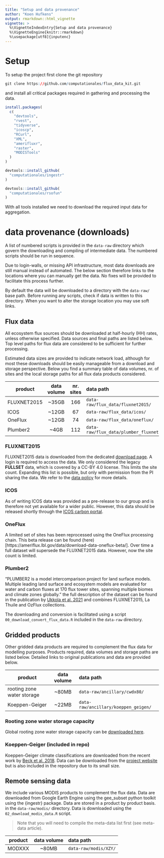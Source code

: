 ```yaml
---
title: "Setup and data provenance"
author: "Koen Hufkens"
output: rmarkdown::html_vignette
vignette: >
  %\VignetteIndexEntry{Setup and data provenance}
  %\VignetteEngine{knitr::rmarkdown}
  %\usepackage[utf8]{inputenc}
---
```


# Setup

To setup the project first clone the git repository

```r
git clone https://github.com/computationales/flux_data_kit.git
```

and install all critical packages required in gathering and processing the data.

```r
install.packages(
  c(
    "devtools",
    "rvest",
    "tidyverse",
    "icoscp",
    "RCurl",
    "XML",
    "amerifluxr",
    "raster",
    "MODISTools"
  )
)

devtools::install_github(
  "computationales/ingestr"
)

devtools::install_github(
  "computationales/rsofun"
)
```

With all tools installed we need to download the required input data for
aggregation.

# data provenance (downloads)

A list of numbered scripts is provided in the `data-raw` directory which govern
the downloading and compiling of intermediate data. The numbered scripts should
be run in sequence.

Due to login-walls, or missing API infrastructure, most data downloads are still
manual instead of automated. The below section therefore links to the locations
where you can manually get the data. No fixes will be provided to facilitate this
process further.

By default the data will be downloaded to a directory with the `data-raw/`
base path. Before running any scripts, check if data is written to this directory.
When you want to alter the storage location you may use soft links.

## Flux data

All ecosystem flux sources should be downloaded at half-hourly (HH) rates, unless
otherwise specified. Data sources and final paths are listed below. Top level
paths for flux data are considered to be sufficient for further processing.

Estimated data sizes are provided to indicate network load, although for most
these downloads should be easily manageable from a download and storage perspective.
Below you find a summary table of data volumes, nr. of sites and the local storage
paths for all flux data products considered.

| product   |      data volume      |  nr. sites |  data path |
|----------|:-------------:|:------:|:------|
| FLUXNET2015 |  ~35GB | 166 | `data-raw/flux_data/fluxnet2015/`
| ICOS | ~12GB   |  67  | `data-raw/flux_data/icos/`
| OneFlux | ~12GB | 74 | `data-raw/flux_data/oneflux/`
| Plumber2 | ~4GB | 112 | `data-raw/flux_data/plumber_fluxnet/`

### FLUXNET2015

FLUXNET2015 data is downloaded from the dedicated 
[download page](https://fluxnet.org/data/fluxnet2015-dataset/). A login is 
required to access the data. We only considered the legacy **FULLSET** data, 
which is covered by a CC-BY 4.0 license. This limits the site count. Expanding 
this list is possible, but only with permission from the PI sharing the data. 
We refer to the [data policy](https://fluxnet.org/data/data-policy/) for more
details.

### ICOS

As of writing ICOS data was provided as a pre-release to our group and is therefore not
yet available for a wider public. However, this data should be released shortly through
the [ICOS carbon portal](https://www.icos-cp.eu/data-services/about-data-portal).

### OneFlux

A limited set of sites has been reprocessed using the OneFlux processing chain. This
beta release can be found (here)[https://ameriflux.lbl.gov/data/download-data-oneflux-beta/].
Over time a full dataset will supersede the FLUXNET2015 data. However, now the 
site count is limited.

### Plumber2

"PLUMBER2 is a model intercomparison project for land surface models. Multiple 
leading land surface and ecosystem models are evaluated for water and carbon fluxes
at 170 flux tower sites, spanning multiple biomes and climate zones globally." 
the full description of the dataset can be found in the publication by 
[Ukkola et al. 2021](https://doi.org/10.5194/essd-2021-181) and combines 
FLUXNET2015, La Thuile and OzFlux collections.

The downloading and conversion is facilitated using a script 
`00_download_convert_flux_data.R` included in the `data-raw` directory.

## Gridded products

Other gridded data products are required to complement the flux data for modelling
purposes. Products required, data volumes and storage paths are listed below.
Detailed links to original publications and data are provided below.

| product   |      data volume      |  data path |
|-----------|:---------------------:|:-----------|
| rooting zone water storage |  ~80MB | `data-raw/ancillary/cwdx80/`
| Koeppen-Geiger |  ~22MB | `data-raw/ancillary/koeppen_geigen/`

### Rooting zone water storage capacity

Global rooting zone water storage capacity can be
[downloaded here](https://zenodo.org/record/5515246).

### Koeppen-Geiger (included in repo)

Koeppen-Geiger climate classifications are downloaded from the recent
work by [Beck et al. 2018](https://www.nature.com/articles/sdata2018214). Data
can be downloaded from the [project website](http://www.gloh2o.org/koppen/) but
is also included in the repository due to its small size.

## Remote sensing data

We include various MODIS products to complement the flux data. Data are downloaded
from Google Earth Engine using the gee_subset python toolkit using the {ingestr}
package. Data are stored in a product by product basis. in the `data-raw/modis/`
directory. Data is downloaded using the `02_download_modis_data.R` script.

> Note that you will need to compile the meta-data list first 
(see meta-data article).

| product   |      data volume      |  data path |
|-----------|:---------------------:|:-----------|
| MODXXX |  ~80MB | `data-raw/modis/XZY/`
